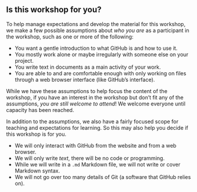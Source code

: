 ## Is this workshop for you? {#sec-is-it-for-you}

To help manage expectations and develop the material for this workshop,
we make a few possible assumptions about *who you are* as a participant
in the workshop, such as one or more of the following:

-   You want a gentle introduction to what GitHub is and how to use it.
-   You mostly work alone or maybe irregularly with someone else on your
    project.
-   You write text in documents as a main activity of your work.
-   You are able to and are comfortable enough with only working on
    files through a web browser interface (like GitHub's interface).

While we have these assumptions to help focus the content of the
workshop, if you have an interest in the workshop but don't fit any of
the assumptions, *you are still welcome to attend*! We welcome everyone
until capacity has been reached.

In addition to the assumptions, we also have a fairly focused scope for
teaching and expectations for learning. So this may also help you decide
if this workshop is for you.

-   We will only interact with GitHub from the website and from a web
    browser.
-   We will only write *text*, there will be no code or programming.
-   While we will write in a `.md` Markdown file, we will not write or
    cover Markdown syntax.
-   We will not go over too many details of Git (a software that GitHub
    relies on).
